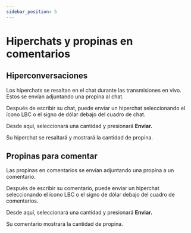 ```yaml
---
sidebar_position: 5
---
```


# Hiperchats y propinas en comentarios

## Hiperconversaciones

Los hiperchats se resaltan en el chat durante las transmisiones en vivo. Estos se envían adjuntando una propina al chat.

Después de escribir su chat, puede enviar un hiperchat seleccionando el ícono LBC o el signo de dólar debajo del cuadro de chat.

Desde aquí, seleccionará una cantidad y presionará **Enviar.**

Su hiperchat se resaltará y mostrará la cantidad de propina.

## Propinas para comentar

Las propinas en comentarios se envían adjuntando una propina a un comentario.

Después de escribir su comentario, puede enviar un hiperchat seleccionando el ícono LBC o el signo de dólar debajo del cuadro de comentarios.

Desde aquí, seleccionará una cantidad y presionará **Enviar.**

Su comentario mostrará la cantidad de propina.
